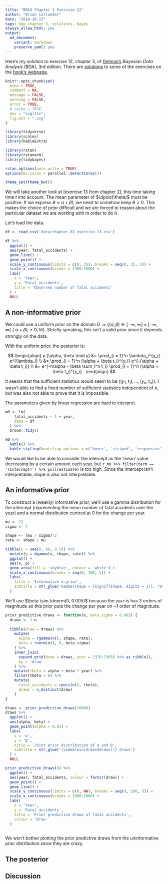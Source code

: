 ```yaml
---
title: "BDA3 Chapter 3 Exercise 12"
author: "Brian Callander"
date: "2018-10-22"
tags: bda chapter 3, solutions, bayes
always_allow_html: yes
output: 
  md_document:
    variant: markdown
    preserve_yaml: yes
---
```


Here's my solution to exercise 12, chapter 3, of [Gelman's](https://andrewgelman.com/) *Bayesian Data Analysis* (BDA), 3rd edition. There are [solutions](http://www.stat.columbia.edu/~gelman/book/solutions.pdf) to some of the exercises on the [book's webpage](http://www.stat.columbia.edu/~gelman/book/).

<!--more-->

<div style="display:none">
  $\DeclareMathOperator{\dbinomial}{Binomial}
   \DeclareMathOperator{\dbern}{Bernoulli}
   \DeclareMathOperator{\dpois}{Poisson}
   \DeclareMathOperator{\dnorm}{Normal}
   \DeclareMathOperator{\dt}{t}
   \DeclareMathOperator{\dcauchy}{Cauchy}
   \DeclareMathOperator{\dexponential}{Exp}
   \DeclareMathOperator{\duniform}{Uniform}
   \DeclareMathOperator{\dgamma}{Gamma}
   \DeclareMathOperator{\dinvgamma}{InvGamma}
   \DeclareMathOperator{\invlogit}{InvLogit}
   \DeclareMathOperator{\logit}{Logit}
   \DeclareMathOperator{\ddirichlet}{Dirichlet}
   \DeclareMathOperator{\dbeta}{Beta}$
</div>

```r
knitr::opts_chunk$set(
  echo = TRUE,
  comment = NA,
  message = FALSE,
  warning = FALSE,
  error = TRUE,
  # cache = TRUE,
  dev = "svglite",
  fig.ext = ".svg" 
)

library(tidyverse)
library(scales)
library(kableExtra)

library(rstan)
library(rstanarm)
library(tidybayes)

rstan_options(auto_write = TRUE)
options(mc.cores = parallel::detectCores())

theme_set(theme_bw())

```

We will take another look at [exercise 13 from chapter 2], this time taking time $t$ into account.
The mean parameter of $\dpois(\theta)$ must be positive. If we express $\theta = \alpha + \beta t$, we need to somehow keep $\theta > 0$. This makes the choice of prior difficult and we are forced to reason about the particular dataset we are working with in order to do it.

Let's load the data.

```r
df <- read_csv('data/chapter_02_exercise_13.csv')
```

```r
df %>% 
  ggplot() +
  aes(year, fatal_accidents) +
  geom_line() +
  geom_point() +
  scale_y_continuous(limits = c(0, 35), breaks = seq(0, 35, 5)) +
  scale_x_continuous(breaks = 1900:2000) +
  labs(
    x = 'Year',
    y = 'Fatal accidents',
    title = 'Observed number of fatal accidents'
  ) +
  NULL
```


## A non-informative prior

We could use a uniform prior on the domain $D := \{ (\alpha, \beta) \in [-\infty, \infty] \times [-\infty, \infty] \mid \alpha + \beta t_i \ge 0, \forall i \}$. Strictly speaking, this isn't a valid prior since it depends strongly on the data. 

With the uniform prior, the posterior is:

$$
\begin{align}
  p (\alpha, \beta \mid y)
  &=
  \prod_{i = 1}^n 
  \lambda_i^{y_i} e^{\lambda_i}
  \\
  &=
  \prod_{i = 1}^n (\alpha + \beta t_i)^{y_i} e^{-(\alpha + \beta t_i)}
  \\
  &=
  e^{-n\alpha - \beta \sum_1^n t_i} \prod_{i = 1}^n (\alpha + \beta t_i)^{y_i}
  .
\end{align}
$$

It seems that the sufficient statistics would seem to be $((y_1, t_1), \dotsc, (y_n, t_n))$. I wasn't able to find a fixed number of sufficient statistics independent of $n$, but was also not able to prove that it is impossible.

The parameters given by linear regression are hard to interpret.

```r
m0 <- lm(
    fatal_accidents ~ 1 + year,
    data = df
  ) %>% 
  broom::tidy() 
```

```r
m0 %>% 
  kable() %>% 
  kable_styling(bootstrap_options = c('hover', 'striped', 'responsive'))
```

We would like to be able to consider the intercept as the 'mean' value decreasing by a certain amount each year, but `r m0 %>% filter(term == '(Intercept)') %>% pull(estimate)` is too high. Since the intercept isn't interpretable, slope is also not interpretable.

## An informative prior

To construct a (weakly) informative prior, we'll use a gamma distribution for the intercept (representing the mean number of fatal accidents over the year) and a normal distribution centred at 0 for the change per year. 

```r
mu <- 23
sigma <- 7

shape <- (mu / sigma)^2
rate <- shape / mu

tibble(x = seq(0, 60, 0.5)) %>% 
  mutate(p = dgamma(x, shape, rate)) %>% 
  ggplot() +
  aes(x, p) +
  geom_area(fill = 'skyblue', colour = 'white') +
  scale_x_continuous(breaks = seq(0, 100, 5)) +
  labs(
    title = 'Informative α-prior',
    subtitle = str_glue('Gamma(shape = {signif(shape, digits = 3)}, rate = {signif(rate, digits = 3)}), with mean {mu} and standard deviation {signif(sigma, digits = 3)}')
  )
```

We'll use $\beta \sim \dnorm(0, 0.005)$ because the `year` is has 3 orders of magnitude so this prior puts the change per year on ~1 order of magnitude.

```r
prior_predictive_draws <- function(n, beta_sigma = 0.005) {
  draws <- 1:n
  
  tibble(draw = draws) %>%
    mutate(
      alpha = rgamma(n(), shape, rate),
      beta = rnorm(n(), 0, beta_sigma)
    ) %>% 
    inner_join(
      expand.grid(draw = draws, year = 1976:1985) %>% as_tibble(),
      by = 'draw'
    ) %>% 
    mutate(theta = alpha + beta * year) %>% 
    filter(theta > 0) %>%
    mutate(
      fatal_accidents = rpois(n(), theta),
      draws = n_distinct(draw)
    ) 
}
```

```r
draws <- prior_predictive_draws(10000) 
draws %>% 
  ggplot() +
  aes(alpha, beta) +
  geom_point(alpha = 0.01) +
  labs(
    x = 'α',
    y = 'β',
    title = 'Joint prior distribution of α and β',
    subtitle = str_glue('{comma(min(draws$draws))} draws')
  ) +
  NULL

```


```r
prior_predictive_draws(6) %>% 
  ggplot() + 
  aes(year, fatal_accidents, colour = factor(draw)) +
  geom_point() +
  geom_line() +
  scale_y_continuous(limits = c(0, NA), breaks = seq(0, 200, 5)) +
  scale_x_continuous(breaks = 1900:2000) +
  labs(
    x = 'Year',
    y = 'Fatal accidents',
    title = 'Prior predictive draws of fatal accidents',
    colour = 'Draw'
  )
    
```

We won't bother plotting the prior predictive draws from the uninformative prior distribution since they are crazy.

## The posterior



## Discussion